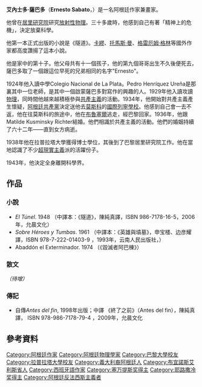 {{noteTA
|T=zh-hans:埃内斯托·萨巴托;zh-hk:艾內士多·薩巴多;zh-tw:埃內斯托·薩巴托;
|1=zh-hans:埃内斯托·萨巴托;zh-hk:艾內士多·薩巴多;zh-tw:埃內斯托·薩巴托;
}}
{{Infobox writer <!-- For more information see [[:Template:Infobox_Writer/doc|:Template:Infobox Writer/doc]]. -->
| name          = 埃內斯托·薩巴托<br>Ernesto Sábato
| image         = ErnestoSabato001.JPG
| imagesize     = 200px
| alt           =
| caption       = 1970年的薩巴托
| pseudonym     =
| birth_name    =
| birth_date    = {{birth date|1911|6|24}}
| birth_place   = {{ARG}}[[布宜诺斯艾利斯省|布宜诺斯艾利斯省]]{{link-en|雷加斯 (布宜諾斯艾利斯省)|Rojas, Buenos Aires|雷加斯}}
| death_date    = {{death date and age|2011|4|30|1911|6|24}}
| death_place   = {{ARG}}[[布宜诺斯艾利斯省|布宜诺斯艾利斯省]]{{link-en|聖盧加雷斯|Santos Lugares}}
| resting_place =
| occupation    = 小說和散文作家、畫家<ref name="CP Google: Argentine writer Ernesto Sabato, who led probe of dirty war crimes, dies at 99">{{cite news|author1=Zadunaisky, Daniel  |author2=Rey, Debora|url=https://www.google.com/hostednews/canadianpress/article/ALeqM5j3x8sTcPSsSQx-A6YUgnldZlIzrg?docId=6716760|title=Argentine writer Ernesto Sabato, who led probe of dirty war crimes, dies at 99|date=April 30, 2011|accessdate=April 30, 2011|work=[[Canadian_Press|Canadian Press]]|publisher=[[Google|Google]]}}</ref>
| language      = 西班牙文
| education     = [[物理学|物理学]][[哲學博士|哲學博士]]
| alma_mater    = {{link-en|國立拉普拉塔大學|National University of La Plata}}
| period        = 1941–2004
| genre         = 小說、散文
| subject       =
| movement      =
| notableworks  = 《''{{link-en|隧道 (小說)|El Túnel|隧道}}''》 <br /> 《''{{link-en|英雄與墳墓|On Heroes and Tombs}}''》 <br /> 《''毀滅者阿巴棟''》
| spouse        = 瑪蒂莉德·庫斯米斯基·里克特 (Matilde Kusminsky Richter，1936–1998)
| partner       =
| children      = 豪爾赫·費德里科·薩巴托 (Jorge Federico Sábato) <br /> {{link-en|馬力歐·薩巴托|Mario Sábato}}
| relatives     =
| awards        = [[法國榮譽軍團勳章|法國榮譽軍團勳章]] <br /> {{link-en|最佳外文書獎|Prix du Meilleur Livre Étranger}} <br /> [[米格尔·德·塞万提斯奖|米格尔·德·塞万提斯奖]] <br /> [[耶路撒冷奖|耶路撒冷奖]] 
| signature     = Firma-sabato.jpg
| signature_alt = "E. Sabato"
| website       =
| portaldisp    =
}}
'''艾內士多·薩巴多'''（'''Ernesto Sabato'''，{{bd|1911年|6月24日|2011年|4月30日|catIdx=Sabato}}）是一名阿根廷作家兼畫家。

他曾在[[居里研究院|居里研究院]]研究[[放射性物理|放射性物理]]。三十多歲時，他感到自己有著「精神上的危機」，決定放棄科學。

他第一本正式出版的小說是《隧道》。[[卡繆|卡繆]]、[[托馬斯·曼|托馬斯·曼]]、[[格雷厄姆·格林|格雷厄姆·格林]]等國外作家都高度讚揚了這本小說。

他是家中的第十子。他父母共有十一個孩子，他的第九個哥哥出生不久後便死去，薩巴多取了一個跟這位早死的兄弟相同的名字"Ernesto"。

1924年他入讀中學Colegio Nacional de La Plata。Pedro Henríquez Ureña是那裏其中一位老師，是其中一個啟蒙薩巴多對寫作的興趣的人。1929年他入讀{{link-en|國立拉普拉塔大學|National University of La Plata}}攻讀[[物理|物理]]，同時間他越來越積極參與[[共產主義|共產主義]]的活動。1934年，他開始對共產主義產生懷疑，[[阿根廷共產黨|阿根廷共產黨]]決定送他去[[莫斯科|莫斯科]]的[[國際列寧學校|國際列寧學校]]。他感到自己會一去不返，他在往莫斯科的旅途中，他在[[布魯塞爾|布魯塞爾]]逃走，經巴黎回家。1936年，他跟Matilde Kusminsky Richter結婚。他們相識於共產主義的活動。他們的婚姻持續了六十二年——直到女方病逝。

1938年他在拉普拉塔大學獲得博士學位，其後到了巴黎居里研究院工作。他在當地認識了不少[[超現實主義|超現實主義]]派的活躍份子。

1943年，他決定全身離開科學界。

== 作品 ==
=== 小說 ===
* ''El Túnel''. 1948 （中譯本：《隧道》，陳純真譯，ISBN 986-7178-16-5，2006年，允晨文化）
* ''Sobre Héroes y Tumbas''. 1961 （中譯本：《英雄與墳墓》，申宝楼、边彦耀譯，ISBN 978-7-222-01403-9 ，1993年，云南人民出版社，）
* Abaddón el Exterminador. 1974 （《毀滅者阿巴棟》）

=== 散文 ===
''（待增）''
=== 傳記 ===
* 自傳''Antes del fin'', 1998年出版；中譯 《終了之前》（Antes del fin），陳純真譯， ISBN 978-986-7178-79-4 ，2009年，允晨文化

==參考資料==
{{Reflist}}
{{Authority control}}
{{DEFAULTSORT:Sabato, Ernesto}}
[[Category:阿根廷作家|Category:阿根廷作家]]
[[Category:阿根廷物理學家|Category:阿根廷物理學家]]
[[Category:巴黎大學校友|Category:巴黎大學校友]]
[[Category:拉普拉塔大學校友|Category:拉普拉塔大學校友]]
[[Category:義大利裔阿根廷人|Category:義大利裔阿根廷人]]
[[Category:布宜諾斯艾利斯省人|Category:布宜諾斯艾利斯省人]]
[[Category:西班牙語作家|Category:西班牙語作家]]
[[Category:塞万提斯奖得主|Category:塞万提斯奖得主]]
[[Category:耶路撒冷奖得主|Category:耶路撒冷奖得主]]
[[Category:阿根廷反法西斯主義者|Category:阿根廷反法西斯主義者]]